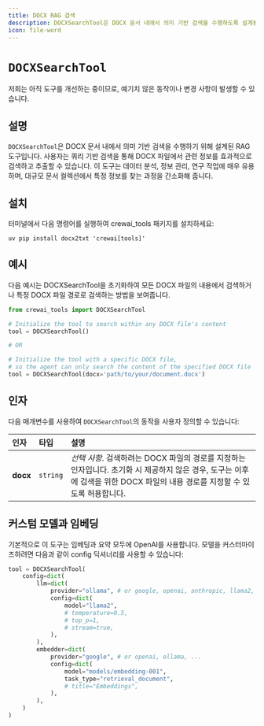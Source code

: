 ```yaml
---
title: DOCX RAG 검색
description: DOCXSearchTool은 DOCX 문서 내에서 의미 기반 검색을 수행하도록 설계된 RAG 도구입니다.
icon: file-word
---
```


# `DOCXSearchTool`

<Note>
    저희는 아직 도구를 개선하는 중이므로, 예기치 않은 동작이나 변경 사항이 발생할 수 있습니다.
</Note>

## 설명

`DOCXSearchTool`은 DOCX 문서 내에서 의미 기반 검색을 수행하기 위해 설계된 RAG 도구입니다.
사용자는 쿼리 기반 검색을 통해 DOCX 파일에서 관련 정보를 효과적으로 검색하고 추출할 수 있습니다.
이 도구는 데이터 분석, 정보 관리, 연구 작업에 매우 유용하며,
대규모 문서 컬렉션에서 특정 정보를 찾는 과정을 간소화해 줍니다.

## 설치

터미널에서 다음 명령어를 실행하여 crewai_tools 패키지를 설치하세요:

```shell
uv pip install docx2txt 'crewai[tools]'
```

## 예시

다음 예시는 DOCXSearchTool을 초기화하여 모든 DOCX 파일의 내용에서 검색하거나 특정 DOCX 파일 경로로 검색하는 방법을 보여줍니다.

```python Code
from crewai_tools import DOCXSearchTool

# Initialize the tool to search within any DOCX file's content
tool = DOCXSearchTool()

# OR

# Initialize the tool with a specific DOCX file,
# so the agent can only search the content of the specified DOCX file
tool = DOCXSearchTool(docx='path/to/your/document.docx')
```

## 인자

다음 매개변수를 사용하여 `DOCXSearchTool`의 동작을 사용자 정의할 수 있습니다:

| 인자           | 타입       | 설명                                                                                                                               |
|:---------------|:---------|:-------------------------------------------------------------------------------------------------------------------------------------|
| **docx**        | `string` | _선택 사항_. 검색하려는 DOCX 파일의 경로를 지정하는 인자입니다. 초기화 시 제공하지 않은 경우, 도구는 이후에 검색을 위한 DOCX 파일의 내용 경로를 지정할 수 있도록 허용합니다. |

## 커스텀 모델과 임베딩

기본적으로 이 도구는 임베딩과 요약 모두에 OpenAI를 사용합니다. 모델을 커스터마이즈하려면 다음과 같이 config 딕셔너리를 사용할 수 있습니다:

```python Code
tool = DOCXSearchTool(
    config=dict(
        llm=dict(
            provider="ollama", # or google, openai, anthropic, llama2, ...
            config=dict(
                model="llama2",
                # temperature=0.5,
                # top_p=1,
                # stream=true,
            ),
        ),
        embedder=dict(
            provider="google", # or openai, ollama, ...
            config=dict(
                model="models/embedding-001",
                task_type="retrieval_document",
                # title="Embeddings",
            ),
        ),
    )
)
```
